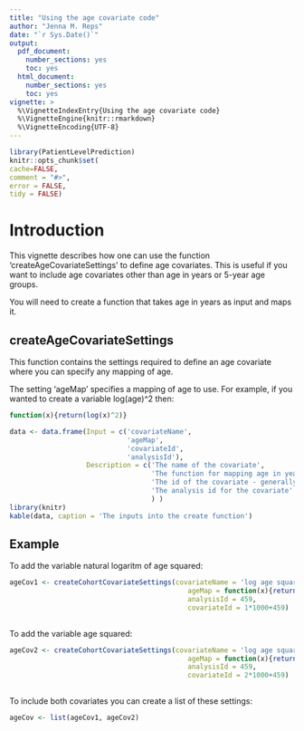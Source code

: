 ```yaml
---
title: "Using the age covariate code"
author: "Jenna M. Reps"
date: "`r Sys.Date()`"
output:
  pdf_document:
    number_sections: yes
    toc: yes
  html_document:
    number_sections: yes
    toc: yes
vignette: >
  %\VignetteIndexEntry{Using the age covariate code}
  %\VignetteEngine{knitr::rmarkdown}
  %\VignetteEncoding{UTF-8}
---
```

  
  ```r
library(PatientLevelPrediction)
knitr::opts_chunk$set(
  cache=FALSE,
  comment = "#>",
  error = FALSE,
  tidy = FALSE)
```
# Introduction

This vignette describes how one can use the function 'createAgeCovariateSettings' to define age covariates. This is useful if you want to include age covariates other than age in years or 5-year age groups.

You will need to create a function that takes age in years as input and maps it.

## createAgeCovariateSettings

This function contains the settings required to define an age covariate where you can specify any mapping of age.  

The setting 'ageMap' specifies a mapping of age to use.  For example, if you wanted to create a variable log(age)^2 then:

```r

function(x){return(log(x)^2)}

```


```r

data <- data.frame(Input = c('covariateName', 
                             'ageMap',
                             'covariateId',
                             'analysisId'),
                   Description = c('The name of the covariate',
                                   'The function for mapping age in years',
                                   'The id of the covariate - generally ageId*1000+analysisId',
                                   'The analysis id for the covariate'
                                   ) )
library(knitr)
kable(data, caption = 'The inputs into the create function')

```


## Example

To add the variable natural logaritm of age squared:

```r

ageCov1 <- createCohortCovariateSettings(covariateName = 'log age squared',
                                            ageMap = function(x){return(log(x)^2)}
                                            analysisId = 459,
                                            covariateId = 1*1000+459)
                                                      
```

To add the variable age squared:

```r

ageCov2 <- createCohortCovariateSettings(covariateName = 'log age squared',
                                            ageMap = function(x){return(x^2)}
                                            analysisId = 459,
                                            covariateId = 2*1000+459)
                                                      
```


To include both covariates you can create a list of these settings:

```r

ageCov <- list(ageCov1, ageCov2)
                                                      
```


